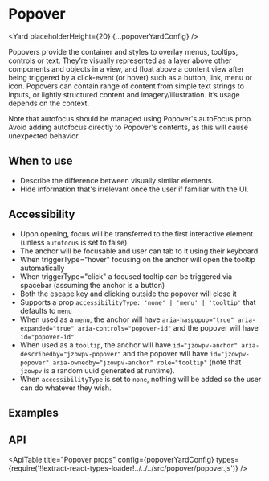 <!--
Copyright (c) Uber Technologies, Inc.

This source code is licensed under the MIT license found in the
LICENSE file in the root directory of this source tree.
-->






# Popover

<Yard placeholderHeight={20} {...popoverYardConfig} />

Popovers provide the container and styles to overlay menus, tooltips, controls or text. They’re
visually represented as a layer above other components and objects in a view, and float above a
content view after being triggered by a click-event (or hover) such as a button, link, menu or
icon. Popovers can contain range of content from simple text strings to inputs, or lightly
structured content and imagery/illustration. It’s usage depends on the context.

Note that autofocus should be managed using Popover's autoFocus prop. Avoid adding autofocus
directly to Popover's contents, as this will cause unexpected behavior.

## When to use

- Describe the difference between visually similar elements.
- Hide information that's irrelevant once the user if familiar with the UI.

## Accessibility

- Upon opening, focus will be transferred to the first interactive element (unless `autofocus` is set to false)
- The anchor will be focusable and user can tab to it using their keyboard.
- When triggerType="hover" focusing on the anchor will open the tooltip automatically
- When triggerType="click" a focused tooltip can be triggered via spacebar (assuming the anchor is a button)
- Both the escape key and clicking outside the popover will close it
- Supports a prop `accessibilityType: 'none' | 'menu' | 'tooltip'` that defaults to `menu`
- When used as a `menu`, the anchor will have `aria-haspopup="true" aria-expanded="true" aria-controls="popover-id"` and the popover will have `id="popover-id"`
- When used as a `tooltip`, the anchor will have `id="jzowpv-anchor" aria-describedby="jzowpv-popover"` and the popover will have `id="jzowpv-popover" aria-ownedby="jzowpv-anchor" role="tooltip"` (note that `jzowpv` is a random uuid generated at runtime).
- When `accessibilityType` is set to `none`, nothing will be added so the user can do whatever they wish.

## Examples

<Example title="Popover stateless example" path="popover/stateless.js">
  <Stateless />
</Example>

<Example title="Popover opens on Click" path="popover/stateful-click.js">
  <StatefulClick />
</Example>

<Example title="Popover opens on link Click" path="popover/link.js">
  <Link />
</Example>

<Example title="Popover Opens on Hover" path="popover/stateful-hover.js">
  <StatefulHover />
</Example>

<Example title="Popover Available Placements" path="popover/placements.js">
  <Placements />
</Example>

<Example title="Popover With Arrow" path="popover/with-arrow.js">
  <WithArrow />
</Example>

<Example title="Popover Close from Content" path="popover/dismiss.js">
  <Dismiss />
</Example>

<Example title="Anchor ref handling example" path="popover/ref-handling.js">
  <AnchorRefHandling />
</Example>

<Example title="Clipping Avoidance" path="popover/clipping.js">
  <Clipping />
</Example>

<Example title="Popover with Overrides" path="popover/overrides.js">
  <Customization />
</Example>

<Example title="SSR Popover" path="popover/ssr-render-all.js">
  <SSRRenderAll />
</Example>

## API

<ApiTable
  title="Popover props"
  config={popoverYardConfig}
  types={require('!!extract-react-types-loader!../../../src/popover/popover.js')}
/>

<Exports
  component={PopoverExports}
  title="Popover exports"
  path="baseui/popover"
/>
